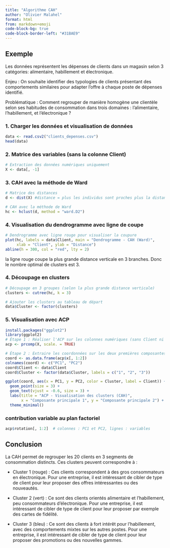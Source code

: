 ```yaml
---
title: "Algorithme CAH"
author: "Olivier Malahel"
format: html
from: markdown+emoji
code-block-bg: true
code-block-border-left: "#31BAE9"
---
```


## Exemple 

Les données représentent les dépenses de clients dans un magasin selon 3 catégories: alimentaire, habillement et électronique. 

Enjeu : On souhaite identifier des typologies de clients présentant des comportements similaires pour adapter l’offre à chaque poste de dépenses identifié.

Problématique : Comment regrouper de manière homogène une clientèle selon ses habitudes de consommation dans trois domaines : l’alimentaire, l’habillement, et l’électronique ?

### 1. Charger les données et visualisation de données 

```R

data <- read.csv2("clients_depenses.csv")
head(data)
```

### 2. Matrice des variables (sans la colonne Client)

```R
# Extraction des données numériques uniquement
X <- data[, -1]
```

### 3. CAH avec la méthode de Ward
```R
# Matrice des distances
d <- dist(X) #distance = plus les individus sont proches plus la distance est faible

# CAH avec la méthode de Ward
hc <- hclust(d, method = "ward.D2")
```

### 4.  Visualisation du dendrogramme avec ligne de coupe

```R
# Dendrogramme avec ligne rouge pour visualiser la coupure
plot(hc, labels = data$Client, main = "Dendrogramme - CAH (Ward)",
     xlab = "Client", ylab = "Distance")
abline(h = 300, col = "red", lty = 2) 
```

la ligne rouge coupe la plus grande distance verticale en 3 branches. Donc le nombre optimal de clusters est 3. 

### 4. Découpage en clusters 

```R
# Découpage en 3 groupes (selon la plus grande distance verticale)
clusters <- cutree(hc, k = 3)

# Ajouter les clusters au tableau de départ
data$Cluster <- factor(clusters)
```

### 5. Visualisation avec ACP 

```R
install.packages("ggplot2")
library(ggplot2)
# Étape 1 : Réaliser l'ACP sur les colonnes numériques (sans Client ni Cluster)
acp <- prcomp(X, scale. = TRUE)

# Étape 2 : Extraire les coordonnées sur les deux premières composantes
coord <- as.data.frame(acp$x[, 1:2])
colnames(coord) <- c("PC1", "PC2")
coord$Client <- data$Client
coord$Cluster <- factor(data$Cluster, labels = c("1", "2", "3"))

ggplot(coord, aes(x = PC1, y = PC2, color = Cluster, label = Client)) +
  geom_point(size = 3) +
  geom_text(vjust = -0.6, size = 3) +
  labs(title = "ACP - Visualisation des clusters (CAH)",
       x = "Composante principale 1", y = "Composante principale 2") +
  theme_minimal()
```

### contribution variable au plan factoriel

```R
acp$rotation[, 1:2]  # colonnes : PC1 et PC2, lignes : variables
```
## Conclusion 

La CAH permet de regrouper les 20 clients en 3 segments de consommation distincts. Ces clusters peuvent correspondre à :

- Cluster 1 (rouge) : Ces clients correspondent à des gros consommateurs en électronique. Pour une entreprise, il est intéressant de cibler de type de client pour leur proposer des offres intéressantes ou des nouveautés. 

- Cluster 2 (vert) : Ce sont des clients orientés alimentaire et l'habillement, peu consommateurs d'électronique. Pour une entreprise, il est intéressant de cibler de type de client pour leur proposer par exemple des cartes de fidélité. 

- Cluster 3 (bleu) :  Ce sont des clients à fort intérêt pour l’habillement, avec des comportements mixtes sur les autres postes. Pour une entreprise, il est intéressant de cibler de type de client pour leur proposer des promotions ou des nouvelles gammes. 


